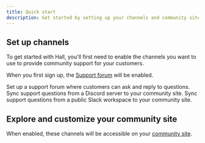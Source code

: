 ```yaml
---
title: Quick start
description: Get started by setting up your channels and community site
---
```


## Set up channels

To get started with Hall, you'll first need to enable the channels you want to use to provide community support for your customers.

When you first sign up, the [Support forum](/channels/support-forum) will be enabled.

<CardGroup cols="1">
<Card title="Support forum" icon="circle-question" href="/channels/support-forum">
  Set up a support forum where customers can ask and reply to questions.
</Card>
<Card
  title="Discord"
  icon="discord"
  href="/channels/discord"
>
  Sync support questions from a Discord server to your community site.
</Card>
<Card
  title="Slack"
  icon="slack"
  href="/channels/slack"
>
  Sync support questions from a public Slack workspace to your community site.
</Card>
</CardGroup>

## Explore and customize your community site

When enabled, these channels will be accessible on your [community site](/community-site).